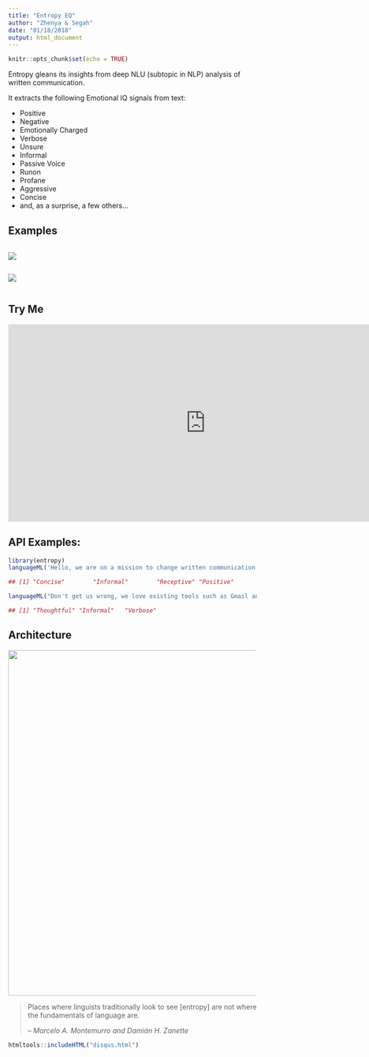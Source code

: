 ```yaml
---
title: "Entropy EQ"
author: "Zhenya & Segah"
date: "01/18/2018"
output: html_document
---
```


```r
knitr::opts_chunk$set(echo = TRUE)
```

Entropy gleans its insights from deep NLU (subtopic in NLP) analysis of written communication.

It extracts the following Emotional IQ signals from text:

* Positive
* Negative
* Emotionally Charged
* Verbose
* Unsure
* Informal
* Passive Voice
* Runon
* Profane
* Aggressive
* Concise
* and, as a surprise, a few others...


## Examples

<div style="display:inline-block;">
<div style="padding-right:10px;float:left;width: 400px">
<img src="https://www.evernote.com/l/AcDx9HyAXWpGn4eVrtdpEMPct81Dd0rU1tcB/image.png">
</div>
<div style="float:left;width: 400px">
<img src="https://www.evernote.com/l/AcBHDsoX0PtNFLTX0xpEVVlI9uoRiSC3YdMB/image.png">
</div>
</div>

## Try Me

<iframe src="https://app.entropy.ai/caura/writing" width="800px" height="400px" style="border:none;" tabindex="-1" title="empty" aria-hidden="true">
</iframe>

## API Examples:

```r
library(entropy)
languageML('Hello, we are on a mission to change written communication.')
```

```r
## [1] "Concise"        "Informal"        "Receptive" "Positive"
```

```r
languageML("Don't get us wrong, we love existing tools such as Gmail and Slack. Yet, we believe that our communication is poor (Emojis - come on...). We are capable of much more!")
```

```r
## [1] "Thoughtful" "Informal"   "Verbose"
```

## Architecture

<img width="700" src="images/entropy architecture.svg">


> Places where linguists traditionally look to see [entropy] are not where the fundamentals of language are.
>
> -- <cite>Marcelo A. Montemurro and Damián H. Zanette</cite>

```r
htmltools::includeHTML("disqus.html")
```
